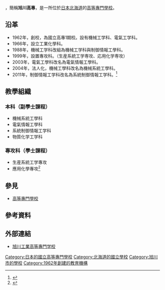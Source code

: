 {{primarysources|time=2016-10-01T16:32:06+00:00}}
{{Infobox School
| name           = 旭川工業高等專門學校
| other_name     = 
| logo           = 
| image          = Asahikawa-NCT_201105.jpg
| caption        = 旭川高專正門
| motto          = 
| established    = 1962年
| closed         = 
| type           = [[國立|國立]]
| language       = 
| religion       =
| affiliation    = 
| IMC            =
| legal_person   = {{tsl|ja|国立高等専門学校機構|國立高等專門學校機構}}
| district       = 
| grades         = 
| free_label     = 學科
| free_text      = 機械系統工学科<br>電氣情報工學科<br>系統制御情報工学科<br>物質化学工学科
| free_label2    = 專攻科
| free_text2     = 生產系統工学專攻<br>應用化學專攻
| telephone      = 
| fax            = 
| address        = {{JPN}}[[北海道|北海道]][[旭川市|旭川市]]春光台2条2丁目1番6号
| location       =
| website        = [http://www.asahikawa-nct.ac.jp/ 官方網站]
}}

{{nihongo|'''旭川工業高等專門学校'''|旭川工業高等専門学校／あかしこうぎょうこうとうせんもんがっこう|3=National Institute of Technology, Asahikawa College}}，簡稱'''旭川高專'''，是一所位於[[日本|日本]][[北海道|北海道]]的[[高等專門學校|高等專門學校]]。

==沿革==
*1962年，創校，為國立高專1期校。設有機械工学科、電氣工学科。
*1966年，設立工業化學科。
*1988年，機械工学科改組為機械工学科與制御情報工學科。
*1999年，設置專攻科。（生産系統工学専攻、応用化学専攻）
*2003年，電氣工學科改名為電氣情報工學科。
*2004年，法人化，機械工學科改名為機械系統工學科。
*2011年，制御情報工学科改名為系統制御情報工学科。<ref>{{cite web|url=http://www.asahikawa-nct.ac.jp/gakkou/index2.html|title=旭川工業高等專門学校-本校の歴史|access-date=2016-10-01|archive-date=2020-07-02|archive-url=https://web.archive.org/web/20200702203003/http://www.asahikawa-nct.ac.jp/gakkou/index2.html|dead-url=no}}</ref>
==教學組織==
===本科（副學士課程）===
*機械系統工學科
*電氣情報工學科
*系統制御情報工学科
*物質化学工学科
===專攻科（學士課程）===
*生産系統工学專攻
*應用化學專攻<ref>{{cite web|url=http://www.asahikawa-nct.ac.jp/class/|title=旭川工業高等專門学校-学科・専攻科|access-date=2016-10-01|archive-date=2020-07-14|archive-url=https://web.archive.org/web/20200714141612/http://asahikawa-nct.ac.jp/class/|dead-url=no}}</ref>
==參見==
*[[高等專門學校|高等專門學校]]

==參考資料==
{{reflist}}

==外部連結==
*[http://www.asahikawa-nct.ac.jp/ 旭川工業高等專門学校] {{Wayback|url=http://www.asahikawa-nct.ac.jp/ |date=20210126141353 }}

{{高等專門學校}}
{{Authority control}}
[[Category:日本的國立高等專門學校|Category:日本的國立高等專門學校]]
[[Category:北海道的國立學校|Category:北海道的國立學校]]
[[Category:旭川市的學校|Category:旭川市的學校]]
[[Category:1962年創建的教育機構|Category:1962年創建的教育機構]]